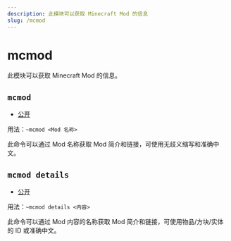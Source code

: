 ```yaml
---
description: 此模块可以获取 Minecraft Mod 的信息
slug: /mcmod
---
```


# mcmod



此模块可以获取 Minecraft Mod 的信息。

## `mcmod`

-   [公开](permissions)

用法：`~mcmod <Mod 名称>`

此命令可以通过 Mod 名称获取 Mod 简介和链接，可使用无歧义缩写和准确中文。

## `mcmod details`

-   [公开](permissions)

用法：`~mcmod details <内容>`

此命令可以通过 Mod 内容的名称获取 Mod 简介和链接，可使用物品/方块/实体的 ID 或准确中文。
